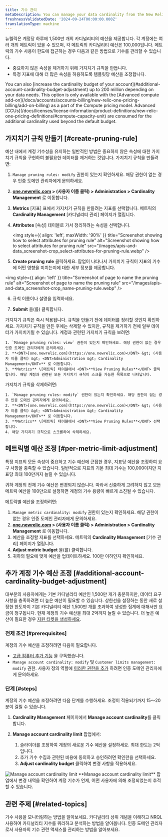 ```yaml
---
title: 기수 관리
metaDescription: You can manage your data cardinality from the New Relic UI.
freshnessValidatedDate: '2024-09-24T00:00:00.000Z'
translationType: machine
---
```


뉴렐릭은 계정당 하루에 1,500만 개의 카디널리티의 예산을 제공합니다. 각 계정에는 여러 개의 메트릭이 있을 수 있으며, 각 메트릭의 카디널리티 예산은 100,000입니다. 메트릭의 기수 사용이 한도에 접근하는 경우 다음과 같은 방법으로 기수를 관리할 수 있습니다.

* 중요하지 않은 속성을 제거하기 위해 가지치기 규칙을 만듭니다.
* 특정 지표에 대해 더 많은 속성을 허용하도록 템플릿당 예산을 조정합니다.

<Callout variant="important">
  You can also [increase the cardinality budget of your account](#additional-account-cardinality-budget-adjustment) up to 200 million depending on your data needs. This option is only available with the [Advanced compute add-on](/docs/accounts/accounts-billing/new-relic-one-pricing-billing/add-on-billing) as a part of the Compute pricing model. Advanced [CCUs](/docs/licenses/license-information/product-definitions/new-relic-one-pricing-definitions/#compute-capacity-unit) are consumed for the additional cardinality used beyond the default budget.
</Callout>

## 가지치기 규칙 만들기 [#create-pruning-rule]

예산 내에서 계정 기수성을 유지하는 일반적인 방법은 중요하지 않은 속성에 대한 가지치기 규칙을 구현하여 불필요한 데이터를 제거하는 것입니다. 가지치기 규칙을 만들려면:

1. `Manage pruning rules: modify` 권한이 있는지 확인하세요. 해당 권한이 없는 경우 인증 도메인 관리자에게 문의하세요.

2. **<DNT>[one.newrelic.com](https://one.newrelic.com)</DNT> &gt; (사용자 이름 클릭) &gt; <DNT>Administration &gt; Cardinality Management</DNT>** 로 이동합니다.

3. **Metrics** \[지표] 표에서 가지치기 규칙을 만들려는 지표를 선택합니다. 메트릭의 **Cardinality Management** \[카디널리티 관리] 페이지가 열립니다.

4. **Attributes** \[속성] 테이블로 가서 정리하려는 속성을 선택합니다.

   <img style={{ align: 'left', maxWidth: '90%' }} title="Screenshot showing how to select attributes for pruning rule" alt="Screenshot showing how to select attributes for pruning rule" src="/images/apis-and-data_screenshot-crop_select-attributes-for-pruning-rule.webp" />

5. <DNT>**Create pruning rule**</DNT> 클릭하세요. 팝업이 나타나서 가지치기 규칙이 지표의 기수에 어떤 영향을 미치는지에 대한 세부 정보를 제공합니다.

<img style={{ align: 'left' }} title="Screenshot of page to name the pruning rule" alt="Screenshot of page to name the pruning rule" src="/images/apis-and-data_screenshot-crop_name-pruning-rule.webp" />

6. 규칙 이름이나 설명을 입력하세요.

7. <DNT>**Submit**</DNT> 을(를) 클릭합니다.

<Callout variant="caution">
  가지치기 규칙은 즉시 적용됩니다. 규칙을 만들기 전에 데이터를 정리할 것인지 확인하세요. 가지치기 규칙을 만든 후에는 삭제할 수 있지만, 규칙을 제거하기 전에 일부 데이터가 가지치기될 수 있습니다.
</Callout>

<CollapserGroup>
  <Collapser id="view-pruning-rules" title="가지치기 규칙 보기">
    계정과 관련된 가지치기 규칙을 보려면:

    1. `Manage pruning rules: view` 권한이 있는지 확인하세요. 해당 권한이 없는 경우 인증 도메인 관리자에게 문의하세요.
    2. **<DNT>[one.newrelic.com](https://one.newrelic.com)</DNT> &gt; (사용자 이름 클릭) &gt; <DNT>Administration &gt; Cardinality Management</DNT>** 로 이동합니다.
    3. **Metrics** \[메트릭] 테이블에서 <DNT>**View Pruning Rules**</DNT> 클릭합니다. 해당 계정과 관련된 모든 가지치기 규칙이 스크롤 가능한 목록으로 나타납니다.
  </Collapser>

  <Collapser id="delete-pruning-rule" title="가지치기 규칙 삭제">
    가지치기 규칙을 삭제하려면:

    1. `Manage pruning rules: modify` 권한이 있는지 확인하세요. 해당 권한이 없는 경우 인증 도메인 관리자에게 문의하세요.
    2. **<DNT>[one.newrelic.com](https://one.newrelic.com)</DNT> &gt; (사용자 이름 클릭) &gt; <DNT>Administration &gt; Cardinality Management</DNT>** 로 이동합니다.
    3. **Metrics** \[메트릭] 테이블에서 <DNT>**View Pruning Rules**</DNT> 선택합니다.
    4. 해당 가지치기 규칙으로 스크롤하여 삭제하세요.
  </Collapser>
</CollapserGroup>

## 메트릭별 예산 조정 [#per-metric-limit-adjustment]

특정 지표의 모든 속성이 중요하고 기수 예산에 근접한 경우, 지표당 예산을 조정하여 요구 사항을 충족할 수 있습니다. 일반적으로 지표의 기본 최대 기수는 100,000이지만 지표당 최대 100만까지 늘릴 수 있습니다.

<Callout variant="tip">
  귀하 계정의 전체 기수 예산은 변경되지 않습니다. 따라서 신중하게 고려하지 않고 모든 메트릭 예산을 100만으로 설정하면 계정의 기수 용량이 빠르게 소진될 수 있습니다.
</Callout>

메트릭별 예산을 조정하려면:

1. `Manage metric cardinality: modify` 권한이 있는지 확인하세요. 해당 권한이 없는 경우 인증 도메인 관리자에게 문의하세요.
2. **<DNT>[one.newrelic.com](https://one.newrelic.com)</DNT> &gt; (사용자 이름 클릭) &gt; <DNT>Administration &gt; Cardinality Management</DNT>** 로 이동합니다.
3. 예산을 조정할 지표를 선택하세요. 메트릭의 **Cardinality Management** \[기수 관리] 페이지가 열립니다.
4. <DNT>**Adjust metric budget**</DNT> 을(를) 클릭합니다.
5. 귀하의 필요에 맞게 예산을 업데이트하세요. 100만 이하인지 확인하세요.

## 추가 계정 기수 예산 조정 [#additional-account-cardinality-budget-adjustment]

대부분의 사용자에게는 기본 카디널리티 예산인 1,500만 개가 충분하지만, 데이터 요구 사항을 충족하려면 더 높은 예산이 필요할 수 있습니다. 상한선을 설정하는 동안 새로 설정한 한도까지 기본 카디널리티 예산 1,500만 개를 초과하여 생성한 집계에 대해서만 요금이 청구됩니다. 현재 계정의 기수 예산을 최대 2억까지 늘릴 수 있습니다. 더 높은 예산이 필요한 경우 [지원 티켓을 생성하세요](https://one.newrelic.com/help-xp).

### 전제 조건 [#prerequisites]

계정의 기수 예산을 조정하려면 다음이 필요합니다.

* [고급 컴퓨터 추가 기능](/docs/accounts/accounts-billing/new-relic-one-pricing-billing/add-on-billing) 을 구독했습니다.
* `Manage account cardinality: modify` 및 `Customer limits management: modify` 권한. 사용자 정의 역할에 [이러한 권한을 추가](#access-management) 하려면 인증 도메인 관리자에게 문의하세요.

### 단계 [#steps]

계정의 기수 예산을 조정하려면 다음 단계를 수행하세요. 조정이 적용되기까지 15～20분이 걸릴 수 있습니다.

1. <DNT>**Cardinality Management**</DNT> 페이지에서 <DNT>**Manage account cardinality**</DNT>를 클릭합니다.

2. <DNT>**Manage account cardinality limit**</DNT> 팝업에서:

   1. 슬라이더를 조정하여 계정의 새로운 기수 예산을 설정하세요. 최대 한도는 2억입니다.
   2. 추가 기수 수집과 관련된 비용에 동의하고 승인하려면 확인란을 선택하세요.
   3. <DNT>**Adjust cardinality budget**</DNT> 클릭하여 변경 사항을 적용하세요.

<img title="Manage account cardinality limit" alt="Manage account cardinality limit" src="/images/adjust-account-cardinality.webp" />

<Callout variant="tip">
  <DNT>**Manage account cardinality limit**</DNT> 팝업에서 변경 내역을 확인하여 계정 기수가 언제, 어떤 사용자에 의해 조정되었는지 추적할 수 있습니다.
</Callout>

## 관련 주제 [#related-topics]

<DocTiles>
  <DocTile title="모니터 기수" path="/docs/data-apis/ingest-apis/metric-api/monitor-cardinality">
    기수 사용을 모니터링하는 방법을 알아보세요.
  </DocTile>

  <DocTile title="높은 카디널리티 메트릭 이해 및 쿼리" path="/docs/data-apis/ingest-apis/metric-api/NRQL-high-cardinality-metrics">
    카디널리티 상위 개념을 이해하고 NRQL 사용하여 카디널리티 지수를 쿼리하고 분석하는 방법을 알아봅니다.
  </DocTile>

  <DocTile title="접근 관리" path="/docs/data-apis/ingest-apis/metric-api/cardinality-access-management">
    인증 도메인 관리자로서 사용자의 기수 관련 액세스를 관리하는 방법을 알아보세요.
  </DocTile>
</DocTiles>